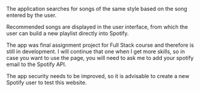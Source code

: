 The application searches for songs of the same style based on the song entered by the user.

Recommended songs are displayed in the user interface, from which the user can build a new playlist directly into Spotify.

The app was final assignment project for Full Stack course and therefore is still in development. I will continue that one when I get more skills, so in case you want to use the page, you will need to ask me to add your spotify email to the Spotify API.

The app security needs to be improved, so it is advisable to create a new Spotify user to test this website.
